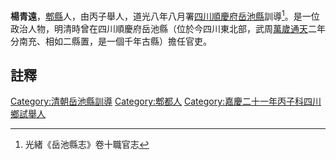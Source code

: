 {{明清人物信息框
| 姓名 =楊青遠
| 最高職務 = [[四川|四川]][[岳池縣|岳池縣]][[訓導|訓導]]
| 國家 = 大清
| 籍貫 = [[郫縣|郫縣]]
| 字號 =
| 出生日期 = ？年？月？日
| 逝世日期 = ？年？月？日
| 墓葬 = 
| 配偶 =  
| 親屬 = 曾祖、祖、父，母
| 出身 =丙子舉人 
| 著作 =  
*
}}
'''楊青遠'''{{BD|？年||？年||}}，[[郫縣|郫縣]]人，由丙子舉人，道光八年八月署[[四川|四川]][[順慶府|順慶府]][[岳池縣|岳池縣]]訓導<ref>光緒《岳池縣志》卷十職官志</ref>。是一位政治人物，明清時曾在四川順慶府岳池縣（位於今四川東北部，武周[[萬歲通天|萬歲通天]]二年分南充、相如二縣置，是一個千年古縣）擔任官吏。
==註釋==
{{reflist}}
{{清朝人物小作品}}
[[Category:清朝岳池縣訓導|Category:清朝岳池縣訓導]]
[[Category:郫都人|Category:郫都人]]
[[Category:嘉慶二十一年丙子科四川鄉試舉人|Category:嘉慶二十一年丙子科四川鄉試舉人]]